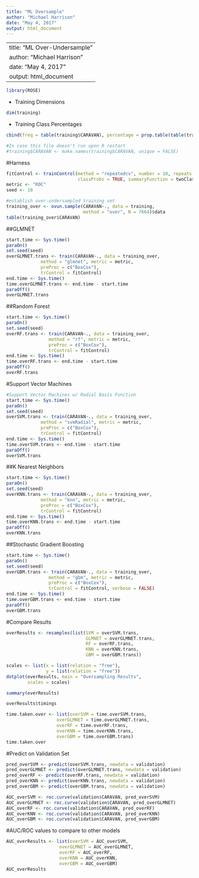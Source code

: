 ```yaml
---
title: "ML Oversample"
author: "Michael Harrison"
date: "May 4, 2017"
output: html_document
---
```

---
title: "ML Over-Undersample"
author: "Michael Harrison"
date: "May 4, 2017"
output: html_document
---

```r
library(ROSE)
```
- Training Dimensions
```r
dim(training)
```
- Training Class Percentages
```r
cbind(freq = table(training$CARAVAN), percentage = prop.table(table(training$CARAVAN))*100)
```


```r
#In case this file doesn't run upon R restart
#training$CARAVAN <- make.names(training$CARAVAN, unique = FALSE)
```

#Harness
```r
fitControl <- trainControl(method = "repeatedcv", number = 10, repeats = 3,
                           classProbs = TRUE, summaryFunction = twoClassSummary)
metric <- "ROC"
seed <- 10
```

```r
#establish over-undersampled training set
training_over <- ovun.sample(CARAVAN~., data = training,
                             method = "over", N = 7664)$data
table(training_over$CARAVAN)
```

##GLMNET
```r
start.time <- Sys.time()
paraOn()
set.seed(seed)
overGLMNET.trans <- train(CARAVAN~., data = training_over, 
             method = "glmnet", metric = metric,
             preProc = c("BoxCox"),
             trControl = fitControl)
end.time <- Sys.time()
time.overGLMNET.trans <- end.time - start.time
paraOff()
overGLMNET.trans
```

##Random Forest
```r
start.time <- Sys.time()
paraOn()
set.seed(seed)
overRF.trans <- train(CARAVAN~., data = training_over,
                method = "rf", metric = metric,
                preProc = c("BoxCox"),
                trControl = fitControl)
end.time <- Sys.time()
time.overRF.trans <- end.time - start.time
paraOff()
overRF.trans
```


#Support Vector Machines
```r
#Support Vector Machines w/ Radial Basis Function
start.time <- Sys.time()
paraOn()
set.seed(seed)
overSVM.trans <- train(CARAVAN~., data = training_over, 
             method = "svmRadial", metric = metric,
             preProc = c("BoxCox"),
             trControl = fitControl)
end.time <- Sys.time()
time.overSVM.trans <- end.time - start.time
paraOff()
overSVM.trans
```


##K Nearest Neighbors
```r
start.time <- Sys.time()
paraOn()
set.seed(seed)
overKNN.trans <- train(CARAVAN~., data = training_over, 
             method = "knn", metric = metric,
             preProc = c("BoxCox"),
             trControl = fitControl)
end.time <- Sys.time()
time.overKNN.trans <- end.time - start.time
paraOff()
overKNN.trans
```


##Stochastic Gradient Boosting
```r
start.time <- Sys.time()
paraOn()
set.seed(seed)
overGBM.trans <- train(CARAVAN~., data = training_over,
                method = "gbm", metric = metric,
                preProc = c("BoxCox"),
                trControl = fitControl, verbose = FALSE)
end.time <- Sys.time()
time.overGBM.trans <- end.time - start.time
paraOff()
overGBM.trans
```
 
#Compare Results
```r
overResults <- resamples(list(SVM = overSVM.trans,
                              GLMNET = overGLMNET.trans,
                              RF = overRF.trans,
                              KNN = overKNN.trans,
                              GBM = overGBM.trans))
```

```r
scales <- list(x = list(relation = "free"),
               y = list(relation = "free"))
dotplot(overResults, main = "Oversampling Results", 
        scales = scales)
```

```r
summary(overResults)
```

```r
overResults$timings
```

```r
time.taken.over <- list(overSVM = time.overSVM.trans,
                   overGLMNET = time.overGLMNET.trans,
                   overRF = time.overRF.trans,
                   overKNN = time.overKNN.trans,
                   overGBM = time.overGBM.trans)
time.taken.over
```

#Predict on Validation Set
```r
pred_overSVM <- predict(overSVM.trans, newdata = validation)
pred_overGLMNET <- predict(overGLMNET.trans, newdata = validation)
pred_overRF <- predict(overRF.trans, newdata = validation)
pred_overKNN <- predict(overKNN.trans, newdata = validation)
pred_overGBM <- predict(overGBM.trans, newdata = validation)

AUC_overSVM <- roc.curve(validation$CARAVAN, pred_overSVM)
AUC_overGLMNET <- roc.curve(validation$CARAVAN, pred_overGLMNET)
AUC_overRF <- roc.curve(validation$CARAVAN, pred_overRF)
AUC_overKNN <- roc.curve(validation$CARAVAN, pred_overKNN)
AUC_overGBM <- roc.curve(validation$CARAVAN, pred_overGBM)
```

#AUC/ROC values to compare to other models
```r
AUC_overResults <- list(overSVM = AUC_overSVM,
                    overGLMNET = AUC_overGLMNET,
                    overRF = AUC_overRF,
                    overKNN = AUC_overKNN,
                    overGBM = AUC_overGBM)
AUC_overResults
```

